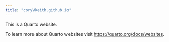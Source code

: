 ```yaml
---
title: "coryVkeith.github.io"
---
```


This is a Quarto website.

To learn more about Quarto websites visit <https://quarto.org/docs/websites>.
